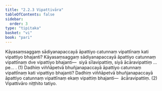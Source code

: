 ```yaml
---
title: "2.2.3 Vipattivāra"
tableOfContents: false
sidebar:
  order: 3
type: "tipitaka"
basket: "vi"
book: "pari"
---
```



<DynamicBreadcrumb />

<Division number="251" book="pari" e="ch" v="5" p="153">

<Paragraph number="1055" book="pari">
Kāyasaṃsaggaṃ sādiyanapaccayā āpattiyo catunnaṃ vipattīnaṃ kati vipattiyo bhajanti? Kāyasaṃsaggaṃ sādiyanapaccayā āpattiyo catunnaṃ vipattīnaṃ dve vipattiyo bhajanti—  siyā sīlavipattiṃ, siyā ācāravipattiṃ …pe… . (1)
</Paragraph>

<Paragraph number="1056" book="pari">
Dadhiṃ viññāpetvā bhuñjanapaccayā āpattiyo catunnaṃ vipattīnaṃ kati vipattiyo bhajanti? Dadhiṃ viññāpetvā bhuñjanapaccayā āpattiyo catunnaṃ vipattīnaṃ ekaṃ vipattiṃ bhajanti—  ācāravipattiṃ. (2)

</Paragraph>
</Division>

<Paragraph number="1057" type="center" book="pari">
Vipattivāro niṭṭhito tatiyo.
</Paragraph>